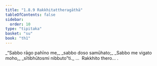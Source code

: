 ```yaml
---
title: "1.8.9 Rakkhitattheragāthā"
tableOfContents: false
sidebar:
  order: 10
type: "tipitaka"
basket: "su"
book: "th1"
---
```



<DynamicBreadcrumb />

<Division number="79" book="th1" bookNo="19" page="237">

<Paragraph number="177" type="verses" book="th1">
_“Sabbo rāgo pahīno me,_  
_sabbo doso samūhato;_  
_Sabbo me vigato moho,_  
_sītibhūtosmi nibbuto”ti._  


</Paragraph>
</Division>

<Paragraph number="178" type="center" book="th1">
…  Rakkhito thero… .
</Paragraph>
